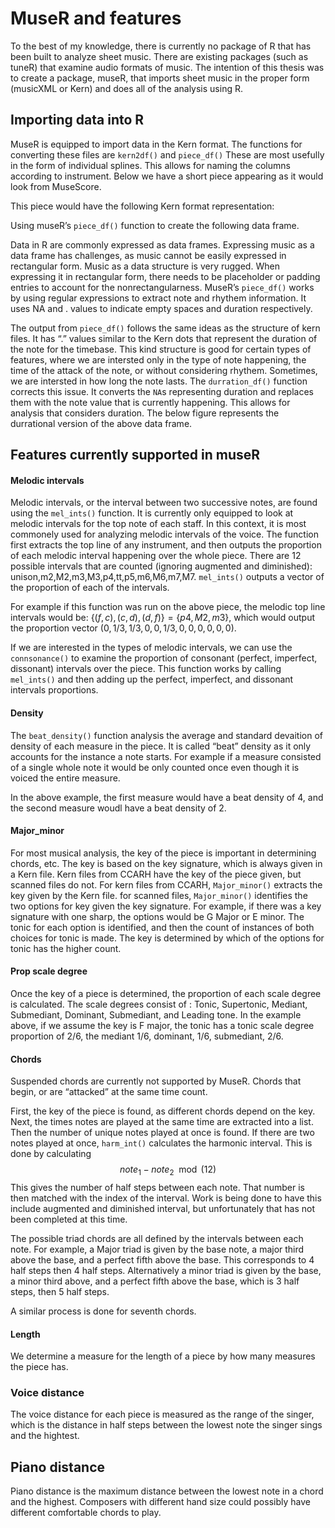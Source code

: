 # MuseR and features

To the best of my knowledge, there is currently no package of R that has been built to analyze sheet music. There are existing packages (such as tuneR) that examine audio formats of music. The intention of this thesis was to create a package, museR, that imports sheet music in the proper form (musicXML or Kern) and does all of the analysis using R. 

## Importing data into R



MuseR is equipped to import data in the Kern format. The functions for converting these files are `kern2df()` and `piece_df()` These are most usefully in the form of individual splines. This allows for naming the columns according to instrument. Below we have a short piece appearing as it would look from MuseScore. 

\begin{figure}[h]
\centering
\includegraphics[scale = .5]{images/ex1m.png}
\caption{Example musescore format excerpt}
\label{subd}
\end{figure}

This piece would have the following Kern format representation:

\begin{figure}[h]
\centering
\includegraphics[scale = .5]{images/ex1k.png}
\caption{Example kern format excerpt of the above musescore}
\label{subd}
\end{figure}

Using museR's `piece_df()` function to create the following data frame.




\begin{figure}[h]
\centering
\includegraphics[scale = .5]{images/ex1r.png}
\caption{Example R data frame converted from the above MuseScore}
\label{subd}
\end{figure}

Data in R are commonly expressed as data frames. Expressing music as a data frame has challenges, as music cannot be easily expressed in rectangular form. Music as a data structure is very rugged. When expressing it in rectangular form, there needs to be placeholder or padding entries to account for the nonrectangularness. MuseR's `piece_df()` works by using regular expressions to extract note and rhythem information. It uses NA and . values to indicate empty spaces and duration respectively.

The output from `piece_df()` follows the same ideas as the structure of kern files. It has "." values similar to the Kern dots that represent the duration of the note for the timebase. This kind structure is good for certain types of features, where we are intersted only in the type of note happening, the time of the attack of the note, or without considering rhythem. Sometimes, we are intersted in how long the note lasts. The `durration_df()` function corrects this issue. It converts the `NA`s representing duration and replaces them with the note value that is currently happening. This allows for analysis that considers duration. The below figure represents the durrational version of the above data frame. 

\begin{figure}[h]
\centering
\includegraphics[scale = .5]{images/ex1r.png}
\caption{Example of durrationaly conveted data frame equivalent to the above data frame (need to change)}
\label{subd}
\end{figure}


## Features currently supported in museR

#### Melodic intervals

Melodic intervals, or the interval between two successive notes, are found using the `mel_ints()` function. It is currently only equipped to look at melodic intervals for the top note of each staff. In this context, it is most commonely used for analyzing melodic intervals of the voice. The function first extracts the top line of any instrument, and then outputs the proportion of each melodic interval happening over the whole piece. There are 12 possible intervals that are counted (ignoring augmented and diminished): unison,m2,M2,m3,M3,p4,tt,p5,m6,M6,m7,M7. `mel_ints()` outputs a vector of the proportion of each of the intervals. 

\begin{figure}[h]
\centering
\includegraphics[scale = .5]{images/ex2.png}
\caption{Example of calculating proportion of melodic intervals}
\label{subd}
\end{figure}

For example if this function was run on the above piece, the melodic top line intervals would be: $\{(f,c),(c,d),(d,f)\} = \{p4,M2,m3\}$, which would output the proportion vector $(0,1/3,1/3,0,0,1/3,0,0,0,0,0,0)$.

If we are interested in the types of melodic intervals, we can use the `connsonance()` to examine the proportion of consonant (perfect, imperfect, dissonant) intervals over the piece. This function works by calling `mel_ints()` and then adding up the perfect, imperfect, and dissonant intervals proportions. 

#### Density

The `beat_density()` function analysis the average and standard devaition of density of each measure in the piece. It is called "beat" density as it only accounts for the instance a note starts. For example if a measure consisted of a single whole note it would be only counted once even though it is voiced the entire measure. 

In the above example, the first measure would have a beat density of 4, and the second measure woudl have a beat density of 2. 

#### Major_minor

For most musical analysis, the key of the piece is important in determining chords, etc. The key is based on the key signature, which is always given in a Kern file. Kern files from CCARH have the key of the piece given, but scanned files do not. 
For kern files from CCARH, `Major_minor()` extracts the key given by the Kern file. for scanned files, `Major_minor()` identifies the two options for key given the key signature. For example, if there was a key signature with one sharp, the options would be G Major or E minor. The tonic for each option is identified, and then the count of instances of both choices for tonic is made. The key is determined by which of the options for tonic has the higher count.

#### Prop scale degree

Once the key of a piece is determined, the proportion of each scale degree is calculated. The scale degrees consist of : Tonic, Supertonic, Mediant, Submediant, Dominant, Submediant, and Leading tone. In the example above, if we assume the key is F major, the tonic has a tonic scale degree proportion of 2/6, the mediant 1/6, dominant, 1/6, submediant, 2/6.

#### Chords

Suspended chords are currently not supported by MuseR. Chords that begin, or are "attacked" at the same time count. 

First, the key of the piece is found, as different chords depend on the key. Next, the times notes are played at the same time are extracted into a list. Then the number of unique notes played at once is found. If there are two notes played at once, `harm_int()` calculates the harmonic interval. This is done by calculating $$note_1 - note_2 \mod(12)$$ This gives the number of half steps between each note. That number is then matched with the index of the interval. Work is being done to have this include augmented and diminished interval, but unfortunately that has not been completed at this time. 

The possible triad chords are all defined by the intervals between each note. For example, a Major triad is given by the base note, a major third above the base, and a perfect fifth above the base. This corresponds to 4 half steps then 4 half steps. Alternatively a minor triad is given by the base, a minor third above, and a perfect fifth above the base, which is 3 half steps, then 5 half steps. 

A similar process is done for seventh chords. 


#### Length

We determine a measure for the length of a piece by how many measures the piece has.


### Voice distance

The voice distance for each piece is measured as the range of the singer, which is the distance in half steps between the lowest note the singer sings and the hightest. 

## Piano distance

Piano distance is the maximum distance between the lowest note in a chord and the highest. Composers with different hand size could possibly have different comfortable chords to play. 



